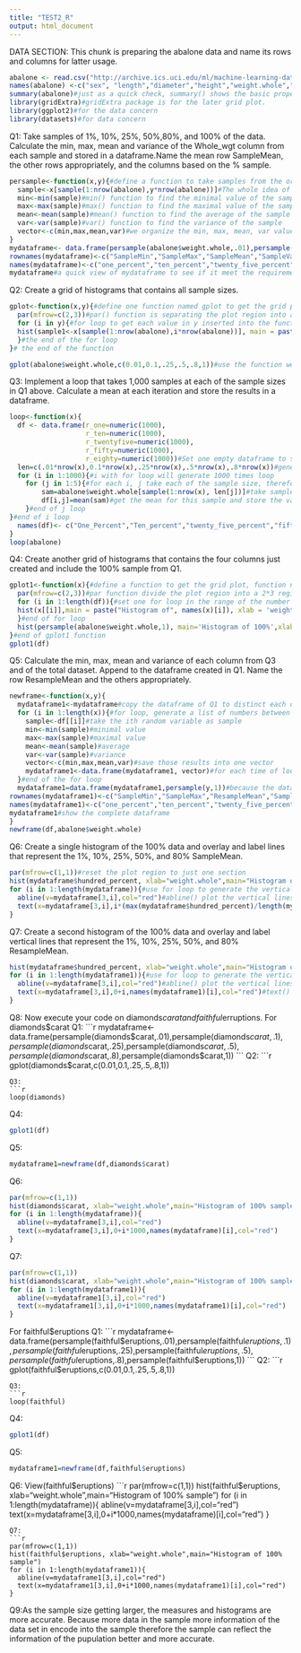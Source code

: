 ```yaml
---
title: "TEST2_R"
output: html_document
---
```

DATA SECTION: This chunk is preparing the abalone data and name its rows and columns for latter usage.
```r
abalone <- read.csv("http://archive.ics.uci.edu/ml/machine-learning-databases/abalone/abalone.data", header=FALSE)#read.csv() is the commend for reading data from outside resource. The address between " " is the data in the internet. header=FALSE is cancelling the original header of the data because we want to name it in own way . Then we name the whole data set as abalone for later usage.
names(abalone) <-c("sex", "length","diameter","height","weight.whole","weight.shucked","weight.viscera","weight.shell","rings")#names(abalone) because abalone is one dataframe therefore the names is default set as the names of the columnes. c() can contain a list of names and strings in " " are the names of columns by order.
summary(abalone)#just as a quick check, summary() shows the basic property information of the dataframe. 
library(gridExtra)#gridExtra package is for the later grid plot.
library(ggplot2)#for the data concern
library(datasets)#for data concern
```

Q1: Take samples of 1%, 10%, 25%, 50%,80%, and 100% of the data. Calculate the min, max, mean and variance of the Whole_wgt column from each sample and stored in a dataframe.Name the mean row SampleMean, the other rows appropriately, and the columns based on the % sample.
```r
persample<-function(x,y){#define a function to take samples from the original dataframe. The function name is persample, and I want x to be the population means we will take samples from it. y is the percentile we want to take from the origianl data.
  sample<-x[sample(1:nrow(abalone),y*nrow(abalone))]#The whole idea of taking samples is using the index of the population. sample(1:nrow(abalone), y*nrow(abalone)) in the sample function, the first input is the whole index number of the observations of the dataframe. This also means the range we can take samples. y*nrow(abalone) is the size of the sample. The whole sample function will generate a sequence of index numbers and we use x[] to get the corresponding numbers of the dataframe. Then this result should be one sample and just name it sample.
  min<-min(sample)#min() function to find the minimal value of the sample
  max<-max(sample)#max() function to find the maximal value of the sample
  mean<-mean(sample)#mean() function to find the average of the sample
  var<-var(sample)#var() function to find the variance of the sample
  vector<-c(min,max,mean,var)#we organize the min, max, mean, var values in one vector and name it with vector.
}
mydataframe<- data.frame(persample(abalone$weight.whole,.01),persample(abalone$weight.whole,.1),persample(abalone$weight.whole,.25),persample(abalone$weight.whole,.5),persample(abalone$weight.whole,.8),persample(abalone$weight.whole,1))#Because we need to generate one dataframe to contain the dataframe, then we organize the vectors of each percentile in one dataframe with the function data.frame(). We directly use the function persample we just defined to generate the vector for each percentile. Then we name the dataframe as mydataframe.
rownames(mydataframe)<-c("SampleMin","SampleMax","SampleMean","SampleVar")#rownames(mydataframe) function is naming each row of mydataframe.
names(mydataframe)<-c("one_percent","ten_percent","twenty_five_percent","fifty_percent","eighty_percent","hundred_percent")#names(mydataframe) is naming each column 
mydataframe#a quick view of mydataframe to see if it meet the requirements.
```

Q2: Create a grid of histograms that contains all sample sizes.
```r
gplot<-function(x,y){#define one function named gplot to get the grid plot, here input x represents dataset and y is the percentile.
  par(mfrow=c(2,3))#par() function is separating the plot region into a 2*3 subsections. Then we can generate one grid plot.
  for (i in y){#for loop to get each value in y inserted into the function
  hist(sample1<-x[sample(1:nrow(abalone),i*nrow(abalone))], main = paste("Histogram of", i), xlab = 'weight.whole')#hist() function plot one histogram of the data.And the data for the plot is sample1 which we randomly select another group of data. 
  }#the end of the for loop 
}# the end of the function

gplot(abalone$weight.whole,c(0.01,0.1,.25,.5,.8,1))#use the function we just defined with data abalone$weight data and a list of percentile as inputs of the function
```

Q3: Implement a loop that takes 1,000 samples at each of the sample sizes in Q1 above. Calculate a mean at each iteration and store the results in a dataframe.
```r
loop<-function(x){
  df <- data.frame(r_one=numeric(1000),
                   r_ten=numeric(1000),
                   r_twentyfive=numeric(1000),
                   r_fifty=numeric(1000),
                   r_eighty=numeric(1000))#Set one empty dataframe to store the results of the loops. And we just name the columns as r_one, r_ten, r_twentyfive, t_fifty, t_eighty, and indicate the type of data should be numeric.
  len=c(.01*nrow(x),0.1*nrow(x),.25*nrow(x),.5*nrow(x),.8*nrow(x))#generate a list of sample size associated with the percentile.We name this list as len for the convenience of using it in loop.
  for (i in 1:1000){#i with for loop will generate 1000 times loop
    for (j in 1:5){#for each i, j take each of the sample size, therefore the results will generate one 1000 rows and 5 columns dataframe
        sam=abalone$weight.whole[sample(1:nrow(x), len[j])]#take samples for each percentile and name the sample with sam
        df[i,j]=mean(sam)#get the mean for this sample and store the value in the ith row and j column.
    }#end of j loop
}#end of i loop    
  names(df)<- c("One_Percent","Ten_percent","twenty_five_percent","fifty_percent","eighty_percent")#As we have already get the dataframe df, use names(df) to name the columns
}
loop(abalone)
```

Q4: Create another grid of histograms that contains the four columns just created and include the 100% sample from Q1.
```r
gplot1<-function(x){#define a function to get the grid plot, function name is gplot1 and the input x is the data we use
  par(mfrow=c(2,3))#par function divide the plot region into a 2*3 region to save multiple plots
  for (i in 1:length(df)){#set one for loop in the range of the number of df random variables
  hist(x[[i]],main = paste("Histogram of", names(x)[i]), xlab = 'weight.whole')#hist() is geting a histogram, the input x[[i]] is the ith random variable of df
  }#end of for loop
  hist(persample(abalone$weight.whole,1), main='Histogram of 100%',xlab = 'weight.whole')#because we want to include the 100% sample from Q1 therefore we can just add the histgram of 100% sample after the loop of df random vaiables
}#end of gplot1 function
gplot1(df)
```

Q5: Calculate the min, max, mean and variance of each column from Q3 and of the total dataset. Append to the dataframe created in Q1. Name the row ResampleMean and the others appropriately.
```r
newframe<-function(x,y){
  mydataframe1<-mydataframe#copy the dataframe of Q1 to distinct each dataframe.
  for (i in 1:length(x)){#for loop, generate a list of numbers between 1 and length(df) and use this as the range of i
    sample<-df[[i]]#take the ith random variable as sample
    min<-min(sample)#minimal value
    max<-max(sample)#maximal value
    mean<-mean(sample)#average
    var<-var(sample)#variance
    vector<-c(min,max,mean,var)#save those results into one vector
    mydataframe1<-data.frame(mydataframe1, vector)#for each time of loop, save the vector results into the mydataframe1, after the final loop we would have one complete dataframe contains the values of Q3 dataframe
  }#end of the for loop
  mydataframe1=data.frame(mydataframe1,persample(y,1))#because the dataframe in Q3 doesn't include the total dataset, therefore we add the total dataset individually
rownames(mydataframe1)<-c("SampleMin","SampleMax","ResampleMean","SampleVar")#name the rows correspondingly
names(mydataframe1)<-c("one_percent","ten_percent","twenty_five_percent","fifty_percent","eighty_percent","hundred_percent","r_one_percent","r_ten_percent","r_twenty_five_percent","r_fifty_percent","r_eighty_percent","r_hundred_percent")#name the columns
mydataframe1#show the complete dataframe
}
newframe(df,abalone$weight.whole)
```

Q6: Create a single histogram of the 100% data and overlay and label lines that represent the 1%, 10%, 25%, 50%, and 80% SampleMean.
```r
par(mfrow=c(1,1))#reset the plot region to just one section
hist(mydataframe$hundred_percent, xlab="weight.whole",main="Histogram of 100% sample")#plot the histogram of the 100% data
for (i in 1:length(mydataframe)){#use for loop to generate the vertical lines
  abline(v=mydataframe[3,i],col="red")#abline() plot the vertical lines for the value of Sample Mean of each percentile.Because SampleMean is the third row of the mydataframe and we use loop to choose each percentile corresponding SampleMean
  text(x=mydataframe[3,i],i*(max(mydataframe$hundred_percent)/length(mydataframe)),names(mydataframe)[i],col="red")#text() is adding label to the plot. The first two inputs are the position of the lable, third input is the string we want to add to the plot
}

```

Q7: Create a second histogram of the 100% data and overlay and label vertical lines that represent the 1%, 10%, 25%, 50%, and 80% ResampleMean.
```r
hist(mydataframe$hundred_percent, xlab="weight.whole",main="Histogram of 100% sample")#plot the histogram of the 100% data
for (i in 1:length(mydataframe1)){#use for loop to generate the vertical lines
  abline(v=mydataframe[3,i],col="red")#abline() plot the vertical lines for the value of Sample Mean of each percentile.Because SampleMean is the third row of the mydataframe and we use loop to choose each percentile corresponding ResampleMean
  text(x=mydataframe[3,i],0+i,names(mydataframe1)[i],col="red")#text() is adding label to the plot. The first two inputs are the position of the lable, third input is the string we want to add to the plot
}
```

Q8: Now execute your code on diamonds$carat and faithful$erruptions.
For diamonds$carat 
Q1:
```r
mydataframe<- data.frame(persample(diamonds$carat,.01),persample(diamonds$carat,.1),persample(diamonds$carat,.25),persample(diamonds$carat,.5),persample(diamonds$carat,.8),persample(diamonds$carat,1))
```
Q2:
```r
gplot(diamonds$carat,c(0.01,0.1,.25,.5,.8,1))
```
Q3:
```r
loop(diamonds)
```
Q4:
```r
gplot1(df)
```
Q5:
```r
mydataframe1=newframe(df,diamonds$carat)
```
Q6:
```r
par(mfrow=c(1,1))
hist(diamonds$carat, xlab="weight.whole",main="Histogram of 100% sample")
for (i in 1:length(mydataframe)){
  abline(v=mydataframe[3,i],col="red")
  text(x=mydataframe[3,i],0+i*1000,names(mydataframe)[i],col="red")
}
```
Q7:
```r
par(mfrow=c(1,1))
hist(diamonds$carat, xlab="weight.whole",main="Histogram of 100% sample")
for (i in 1:length(mydataframe1)){
  abline(v=mydataframe1[3,i],col="red")
  text(x=mydataframe1[3,i],0+i*1000,names(mydataframe1)[i],col="red")
}
```
For faithful$eruptions
Q1:
```r
mydataframe<- data.frame(persample(faithful$eruptions,.01),persample(faithful$eruptions,.1),persample(faithful$eruptions,.25),persample(faithful$eruptions,.5),persample(faithful$eruptions,.8),persample(faithful$eruptions,1))
```
Q2:
```r
gplot(faithful$eruptions,c(0.01,0.1,.25,.5,.8,1))
```
Q3:
```r
loop(faithful)
```
Q4:
```r
gplot1(df)
```
Q5:
```r
mydataframe1=newframe(df,faithful$eruptions)
```
Q6:
View(faithful$eruptions)
```r
par(mfrow=c(1,1))
hist(faithful$eruptions, xlab="weight.whole",main="Histogram of 100% sample")
for (i in 1:length(mydataframe)){
  abline(v=mydataframe[3,i],col="red")
  text(x=mydataframe[3,i],0+i*1000,names(mydataframe)[i],col="red")
}
```
Q7:
```r
par(mfrow=c(1,1))
hist(faithful$eruptions, xlab="weight.whole",main="Histogram of 100% sample")
for (i in 1:length(mydataframe1)){
  abline(v=mydataframe1[3,i],col="red")
  text(x=mydataframe1[3,i],0+i*1000,names(mydataframe1)[i],col="red")
}
```

Q9:As the sample size getting larger, the measures and histograms are more accurate. Because more data in the sample more information of the data set in encode into the sample therefore the sample can reflect the information of the pupulation better and more accurate.